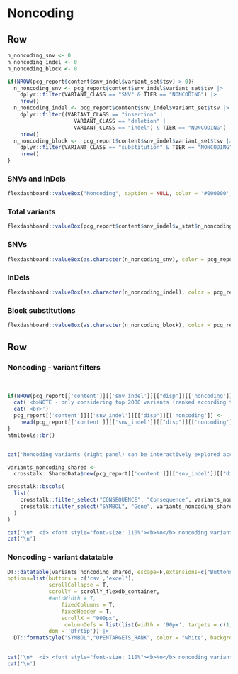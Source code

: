 Noncoding {data-navmenu="SNVs and InDels"}
================================================================== 

Row
-------------------------------------

```r
n_noncoding_snv <- 0
n_noncoding_indel <- 0
n_noncoding_block <- 0

if(NROW(pcg_report$content$snv_indel$variant_set$tsv) > 0){
  n_noncoding_snv <- pcg_report$content$snv_indel$variant_set$tsv |>
    dplyr::filter(VARIANT_CLASS == "SNV" & TIER == "NONCODING") |> 
    nrow()
  n_noncoding_indel <- pcg_report$content$snv_indel$variant_set$tsv |> 
    dplyr::filter((VARIANT_CLASS == "insertion" | 
                     VARIANT_CLASS == "deletion" | 
                     VARIANT_CLASS == "indel") & TIER == "NONCODING") |>
    nrow()
  n_noncoding_block <-  pcg_report$content$snv_indel$variant_set$tsv |> 
    dplyr::filter(VARIANT_CLASS == "substitution" & TIER == "NONCODING") |> 
    nrow()
}

```


### SNVs and InDels

```r
flexdashboard::valueBox("Noncoding", caption = NULL, color = '#000000', icon = NULL)
```


### Total variants

```r
flexdashboard::valueBox(pcg_report$content$snv_indel$v_stat$n_noncoding, color = pcg_report$metadata$color_value_box, icon = "fa-dna")
```

### SNVs

```r
flexdashboard::valueBox(as.character(n_noncoding_snv), color = pcg_report$metadata$color_value_box, icon = "fa-dna")
```

### InDels

```r
flexdashboard::valueBox(as.character(n_noncoding_indel), color = pcg_report$metadata$color_value_box, icon = "fa-dna")
```

### Block substitutions

```r
flexdashboard::valueBox(as.character(n_noncoding_block), color = pcg_report$metadata$color_value_box, icon = "fa-dna")
```

Row
-----------------------------------------------------

### Noncoding - variant filters {data-padding=15 data-width=250}

<br>

```r

if(NROW(pcg_report[['content']][['snv_indel']][["disp"]][['noncoding']]) > 2000){
  cat('<b>NOTE - only considering top 2000 variants (ranked according to Open Targets phenotype association score) </b><br>',sep="\n")
  cat('<br>')
  pcg_report[['content']][['snv_indel']][["disp"]][['noncoding']] <- 
    head(pcg_report[['content']][['snv_indel']][["disp"]][['noncoding']], 2000)
}
htmltools::br()


cat('Noncoding variants (right panel) can be interactively explored according to various criteria\n:')

variants_noncoding_shared <- 
  crosstalk::SharedData$new(pcg_report[['content']][['snv_indel']][["disp"]][['noncoding']])

crosstalk::bscols(
  list(
    crosstalk::filter_select("CONSEQUENCE", "Consequence", variants_noncoding_shared, ~CONSEQUENCE),
    crosstalk::filter_select("SYMBOL", "Gene", variants_noncoding_shared, ~SYMBOL)
  )
)

```


```r
cat('\n*  <i> <font style="font-size: 110%"><b>No</b> noncoding variants found.</font></i>', sep = '\n')
cat('\n')
```


### Noncoding  - variant datatable {data-padding=15}


```r

DT::datatable(variants_noncoding_shared, escape=F,extensions=c("Buttons","Responsive"), 
options=list(buttons = c('csv','excel'), 
             scrollCollapse = T,
             scrollY = scrollY_flexdb_container,
             #autoWidth = T, 
                 fixedColumns = T,
                 fixedHeader = T,
                 scrollX = "900px",
                  columnDefs = list(list(width = '90px', targets = c(1,2,3,4,5,6))),
             dom = 'Bfrtip')) |>
  DT::formatStyle("SYMBOL","OPENTARGETS_RANK", color = "white", backgroundColor = DT::styleInterval(pcg_report[['content']][['report_display_config']][['opentargets_rank']][['breaks']], pcg_report[['content']][['report_display_config']][['opentargets_rank']][['colors']]))
  
```

```r
cat('\n*  <i> <font style="font-size: 110%"><b>No</b> noncoding variants found.</font></i>', sep = '\n')
cat('\n')
```
